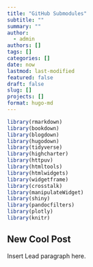 ```yaml
---
title: "GitHub Submodules"
subtitle: ""
summary: ""
author:
  - admin
authors: []
tags: []
categories: []
date: now
lastmod: last-modified
featured: false
draft: false
slug: []
projects: []
format: hugo-md
---
```


```r
library(rmarkdown)
library(bookdown)
library(blogdown)
library(hugodown)
library(tidyverse)
library(highcharter)
library(httpuv)
library(htmltools)
library(htmlwidgets)
library(widgetframe)
library(crosstalk)
library(manipulateWidget)
library(shiny)
library(pandocfilters)
library(plotly)
library(knitr)
```

## New Cool Post

Insert Lead paragraph here.
